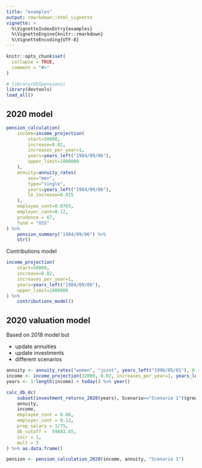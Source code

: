 ```yaml
---
title: "examples"
output: rmarkdown::html_vignette
vignette: >
  %\VignetteIndexEntry{examples}
  %\VignetteEngine{knitr::rmarkdown}
  %\VignetteEncoding{UTF-8}
---
```


```r
knitr::opts_chunk$set(
  collapse = TRUE,
  comment = "#>"
)
```

```r
# library(USSpensions)
library(devtools)
load_all()
```

## 2020 model

```r
pension_calculation(
	income=income_projection(
		start=50000, 
		increase=0.02,
		increases_per_year=1,
		years=years_left("1984/09/06"),
		upper_limit=1000000
	), 
	annuity=annuity_rates(
		sex="men", 
		type="single", 
		years=years_left("1984/09/06"),
		le_increase=0.015
	),
	employee_cont=0.0765, 
	employer_cont=0.12, 
	prudence = 67, 
	fund = "USS"
) %>%
	pension_summary("1984/09/06") %>%
	str()
```

Contributions model

```r

income_projection(
	start=50000, 
	increase=0.02,
	increases_per_year=1,
	years=years_left("1984/09/06"),
	upper_limit=1000000
) %>%
	contributions_model()
```


## 2020 valuation model

Based on 2018 model but

- update annuities
- update investments
- different scenarios


```r
annuity <- annuity_rates("women", "joint", years_left("1996/05/01"), 0.005)
income <- income_projection(32000, 0.02, increases_per_year=1, years_left("1996/05/01"), upper_limit=1000000)
years <- 1:length(income) + today() %>% year()

calc_db_dc(
	subset(investment_returns_2020(years), Scenario=="Scenario 1")$growth,
	annuity,
	income,
	employee_cont = 0.08,
	employer_cont = 0.12,
	prop_salary = 1/75,
	db_cutoff =  59883.65,
	incr = 1,
	mult = 3
) %>% as.data.frame()

pension <- pension_calculation_2020(income, annuity, "Scenario 1")
```

